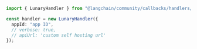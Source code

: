 ```typescript
import { LunaryHandler } from "@langchain/community/callbacks/handlers/lunary";

const handler = new LunaryHandler({
  appId: "app ID",
  // verbose: true,
  // apiUrl: 'custom self hosting url'
});
```